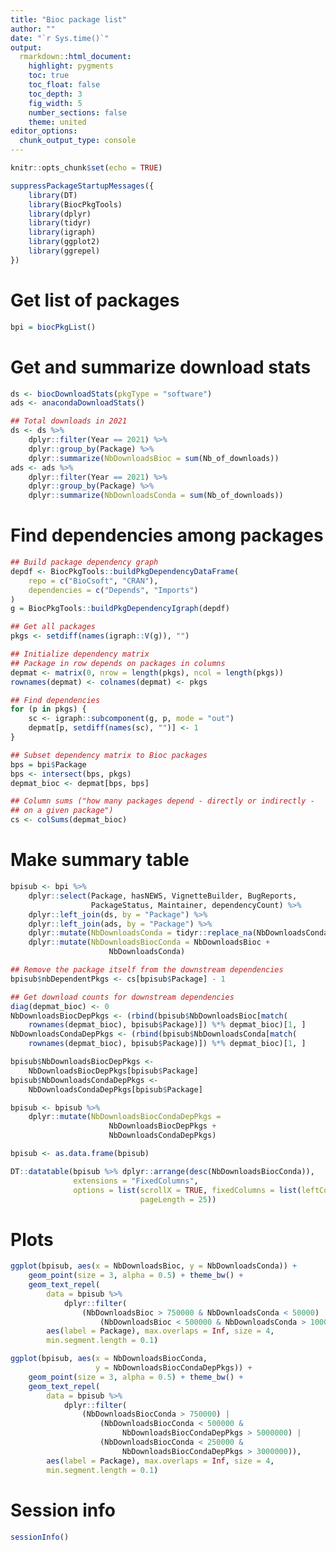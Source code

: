 ```yaml
---
title: "Bioc package list"
author: ""
date: "`r Sys.time()`"
output:
  rmarkdown::html_document:
    highlight: pygments
    toc: true
    toc_float: false
    toc_depth: 3
    fig_width: 5
    number_sections: false
    theme: united
editor_options: 
  chunk_output_type: console
---
```


```r
knitr::opts_chunk$set(echo = TRUE)
```

```r
suppressPackageStartupMessages({
    library(DT)
    library(BiocPkgTools)
    library(dplyr)
    library(tidyr)
    library(igraph)
    library(ggplot2)
    library(ggrepel)
})
```

# Get list of packages

```r
bpi = biocPkgList()
```

# Get and summarize download stats

```r
ds <- biocDownloadStats(pkgType = "software")
ads <- anacondaDownloadStats()

## Total downloads in 2021
ds <- ds %>%
    dplyr::filter(Year == 2021) %>%
    dplyr::group_by(Package) %>%
    dplyr::summarize(NbDownloadsBioc = sum(Nb_of_downloads))
ads <- ads %>%
    dplyr::filter(Year == 2021) %>%
    dplyr::group_by(Package) %>%
    dplyr::summarize(NbDownloadsConda = sum(Nb_of_downloads))
```

# Find dependencies among packages

```r
## Build package dependency graph
depdf <- BiocPkgTools::buildPkgDependencyDataFrame(
    repo = c("BioCsoft", "CRAN"),
    dependencies = c("Depends", "Imports")
)
g = BiocPkgTools::buildPkgDependencyIgraph(depdf)

## Get all packages
pkgs <- setdiff(names(igraph::V(g)), "")

## Initialize dependency matrix
## Package in row depends on packages in columns
depmat <- matrix(0, nrow = length(pkgs), ncol = length(pkgs))
rownames(depmat) <- colnames(depmat) <- pkgs

## Find dependencies
for (p in pkgs) {
    sc <- igraph::subcomponent(g, p, mode = "out")
    depmat[p, setdiff(names(sc), "")] <- 1
}

## Subset dependency matrix to Bioc packages
bps = bpi$Package
bps <- intersect(bps, pkgs)
depmat_bioc <- depmat[bps, bps]

## Column sums ("how many packages depend - directly or indirectly - 
## on a given package")
cs <- colSums(depmat_bioc)
```

# Make summary table

```r
bpisub <- bpi %>% 
    dplyr::select(Package, hasNEWS, VignetteBuilder, BugReports, 
                  PackageStatus, Maintainer, dependencyCount) %>%
    dplyr::left_join(ds, by = "Package") %>%
    dplyr::left_join(ads, by = "Package") %>%
    dplyr::mutate(NbDownloadsConda = tidyr::replace_na(NbDownloadsConda, 0)) %>%
    dplyr::mutate(NbDownloadsBiocConda = NbDownloadsBioc + 
                      NbDownloadsConda)

## Remove the package itself from the downstream dependencies
bpisub$nbDependentPkgs <- cs[bpisub$Package] - 1

## Get download counts for downstream dependencies
diag(depmat_bioc) <- 0
NbDownloadsBiocDepPkgs <- (rbind(bpisub$NbDownloadsBioc[match(
    rownames(depmat_bioc), bpisub$Package)]) %*% depmat_bioc)[1, ]
NbDownloadsCondaDepPkgs <- (rbind(bpisub$NbDownloadsConda[match(
    rownames(depmat_bioc), bpisub$Package)]) %*% depmat_bioc)[1, ]

bpisub$NbDownloadsBiocDepPkgs <-
    NbDownloadsBiocDepPkgs[bpisub$Package]
bpisub$NbDownloadsCondaDepPkgs <- 
    NbDownloadsCondaDepPkgs[bpisub$Package]

bpisub <- bpisub %>%
    dplyr::mutate(NbDownloadsBiocCondaDepPkgs =
                      NbDownloadsBiocDepPkgs + 
                      NbDownloadsCondaDepPkgs)

bpisub <- as.data.frame(bpisub)

DT::datatable(bpisub %>% dplyr::arrange(desc(NbDownloadsBiocConda)), 
              extensions = "FixedColumns",
              options = list(scrollX = TRUE, fixedColumns = list(leftColumns = 2), 
                             pageLength = 25))
```

# Plots

```r
ggplot(bpisub, aes(x = NbDownloadsBioc, y = NbDownloadsConda)) + 
    geom_point(size = 3, alpha = 0.5) + theme_bw() + 
    geom_text_repel(
        data = bpisub %>% 
            dplyr::filter(
                (NbDownloadsBioc > 750000 & NbDownloadsConda < 50000) |
                    (NbDownloadsBioc < 500000 & NbDownloadsConda > 100000)),
        aes(label = Package), max.overlaps = Inf, size = 4,
        min.segment.length = 0.1)

ggplot(bpisub, aes(x = NbDownloadsBiocConda,
                   y = NbDownloadsBiocCondaDepPkgs)) + 
    geom_point(size = 3, alpha = 0.5) + theme_bw() + 
    geom_text_repel(
        data = bpisub %>% 
            dplyr::filter(
                (NbDownloadsBiocConda > 750000) |
                    (NbDownloadsBiocConda < 500000 &
                         NbDownloadsBiocCondaDepPkgs > 5000000) | 
                    (NbDownloadsBiocConda < 250000 &
                         NbDownloadsBiocCondaDepPkgs > 3000000)), 
        aes(label = Package), max.overlaps = Inf, size = 4,
        min.segment.length = 0.1)
```

# Session info

```r
sessionInfo()
```

